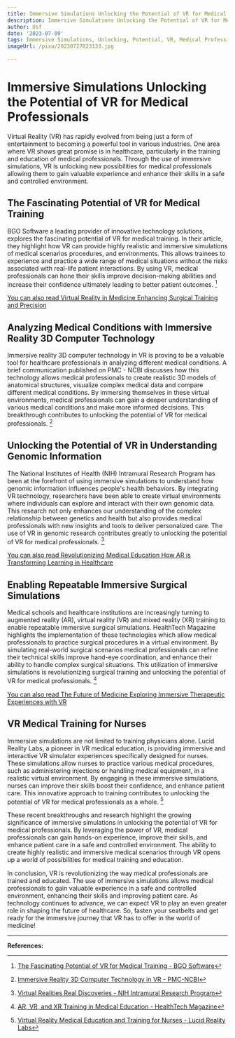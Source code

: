 ```yaml
---
title: Immersive Simulations Unlocking the Potential of VR for Medical Professionals
description: Immersive Simulations Unlocking the Potential of VR for Medical Professionals
author: Usf
date: '2023-07-09'
tags: Immersive Simulations, Unlocking, Potential, VR, Medical Professionals
imageUrl: /pixa/20230727023133.jpg

---
```

# Immersive Simulations  Unlocking the Potential of VR for Medical Professionals

Virtual Reality  (VR) has rapidly evolved from being just a form of entertainment to becoming  a powerful  tool in various industries.  One area where VR shows great  promise is in healthcare, particularly in the training  and education of medical professionals. Through the use of immersive simulations, VR is unlocking new possibilities for medical professionals allowing them to gain valuable experience and  enhance their  skills in a safe and controlled environment.

##  The Fascinating  Potential of VR for Medical Training

BGO Software a leading provider of innovative technology solutions, explores the fascinating potential of VR for medical  training. In their article, they highlight how VR can provide highly realistic and immersive  simulations of medical  scenarios procedures, and environments. This  allows trainees to experience and practice a wide range of medical situations without the risks associated with real-life patient interactions. By using VR, medical professionals can  hone their skills improve decision-making abilities and increase their  confidence ultimately leading to better patient outcomes. [^1^]

[You can also read Virtual Reality  in Medicine Enhancing Surgical  Training and Precision](Virtual%20Reality%20in%20Medicine%20Enhancing%20Surgical%20Training%20and%20Precision)


## Analyzing Medical Conditions with Immersive Reality 3D Computer Technology

Immersive reality 3D computer technology in  VR is proving to be a  valuable tool for healthcare professionals in  analyzing different medical conditions. A brief communication published on PMC - NCBI discusses how this technology allows medical professionals to create realistic 3D models of  anatomical structures, visualize complex medical data and  compare different medical conditions. By immersing  themselves in  these virtual environments, medical professionals can  gain a deeper understanding  of  various medical conditions and make more  informed  decisions. This breakthrough contributes to unlocking the potential of VR for medical professionals. [^2^]

## Unlocking the Potential  of VR in Understanding Genomic Information

The National Institutes of  Health  (NIH) Intramural Research Program has been at the forefront of using immersive simulations  to understand how genomic information influences people's health behaviors. By integrating VR technology, researchers have been able to create virtual environments where individuals can explore  and interact with their own genomic data.  This research not  only enhances our understanding of the complex relationship between genetics and  health but also provides  medical  professionals with new insights and tools to deliver personalized care.  The use of VR in genomic research contributes greatly to  unlocking the potential of VR for medical professionals. [^3^]

[You can also read Revolutionizing Medical Education How AR is Transforming Learning  in Healthcare](Revolutionizing%20Medical%20Education%20How%20AR%20is%20Transforming%20Learning%20in%20Healthcare)


##  Enabling Repeatable Immersive Surgical Simulations

Medical schools and healthcare institutions are increasingly turning to augmented reality (AR), virtual reality (VR) and mixed reality (XR)  training to enable repeatable immersive surgical simulations. HealthTech Magazine highlights the implementation of these technologies which allow medical professionals to practice surgical procedures  in a virtual environment. By simulating real-world surgical scenarios medical professionals can refine their technical  skills improve hand-eye coordination, and enhance their ability  to handle complex surgical situations. This utilization of immersive simulations is  revolutionizing surgical  training and unlocking the potential of  VR for medical professionals. [^4^]

[You can also read The  Future of  Medicine Exploring Immersive Therapeutic Experiences with VR](The%20Future%20of%20Medicine%20Exploring%20Immersive%20Therapeutic%20Experiences%20with%20VR)


## VR Medical Training  for  Nurses

Immersive simulations are not limited to training physicians alone. Lucid Reality Labs, a pioneer in VR medical education, is  providing immersive and interactive VR simulator experiences  specifically designed for nurses. These simulations allow nurses to practice various medical  procedures, such as administering injections or handling medical equipment, in a realistic virtual environment. By engaging  in these immersive simulations, nurses can improve their skills boost their confidence, and enhance patient care. This  innovative approach to training contributes to unlocking the potential of VR for medical professionals as a whole. [^5^]

These recent  breakthroughs and research highlight the growing significance  of immersive simulations in unlocking the potential of VR for medical professionals. By leveraging the  power of VR, medical professionals can gain hands-on experience, improve their skills, and enhance patient care in  a safe and controlled  environment. The ability to create highly realistic  and immersive medical scenarios through VR opens up a world of possibilities  for medical  training and education.

In conclusion, VR  is revolutionizing the way medical professionals are trained  and educated. The use of immersive simulations allows medical professionals to gain valuable experience in a safe and  controlled environment, enhancing their skills and improving  patient care.  As technology continues to  advance, we can expect VR to play an even greater role in shaping the future of healthcare. So, fasten your seatbelts and get ready for the immersive journey that VR has to offer in  the  world of  medicine!

---

**References:**

[^1^]: [The Fascinating Potential of VR for Medical Training - BGO Software](https://www.bgosoftware.com/blog/the-fascinating-potential-of-vr-for-medical-training/)

[^2^]: [Immersive Reality 3D Computer Technology in  VR - PMC-NCBI](https://www.ncbi.nlm.nih.gov/pmc/articles/PMC9772931/)

[^3^]: [Virtual Realities Real Discoveries - NIH Intramural Research Program](https://irp.nih.gov/our-research/research-in-action/virtual-realities-real-discoveries)

[^4^]: [AR, VR, and XR Training in Medical Education - HealthTech Magazine](https://healthtechmagazine.net/article/2022/12/ar-vr-medical-training-2023-perfcon)

[^5^]: [Virtual Reality Medical Education and Training for Nurses - Lucid Reality Labs](https://lucidrealitylabs.com/blog/virtual-reality-medical-education-training-upskilling)
